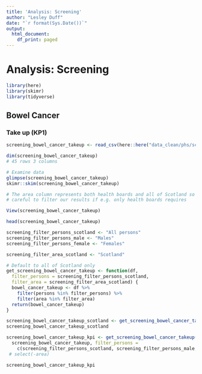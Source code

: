 ```yaml
---
title: 'Analysis: Screening'
author: "Lesley Duff"
date: "`r format(Sys.Date())`"
output:
  html_document:
    df_print: paged
---
```

# Analysis: Screening

```r
library(here)
library(skimr)
library(tidyverse)
```


## Bowel Cancer

### Take up (KP1)
```r
screening_bowel_cancer_takeup <- read_csv(here::here("data_clean/phs/screening/bowel/phs_screening_bowel_uptake.csv"))
```

```r
dim(screening_bowel_cancer_takeup)
# 45 rows 3 columns

# Examine data
glimpse(screening_bowel_cancer_takeup)
skimr::skim(screening_bowel_cancer_takeup)

# The area column represents both health boards and all of Scotland so be
# careful to filter our results if e.g. only health boards requires
```

```r
View(screening_bowel_cancer_takeup)
```

```r
head(screening_bowel_cancer_takeup)
```

```r
screening_filter_persons_scotland <- "All persons"
screening_filter_persons_male <- "Males"
screening_filter_persons_female <- "Females"

screening_filter_area_scotland <- "Scotland"

# Default to all of Scotland only
get_screening_bowel_cancer_takeup <- function(df, 
  filter_persons = screening_filter_persons_scotland,
  filter_area = screening_filter_area_scotland) {
  bowel_cancer_takeup <- df %>%
    filter(persons %in% filter_persons) %>% 
    filter(area %in% filter_area)
  return(bowel_cancer_takeup)
}

screening_bowel_cancer_takeup_scotland <- get_screening_bowel_cancer_takeup(screening_bowel_cancer_takeup)
screening_bowel_cancer_takeup_scotland

screening_bowel_cancer_takeup_kpi <- get_screening_bowel_cancer_takeup(
  screening_bowel_cancer_takeup, filter_persons = 
    c(screening_filter_persons_scotland, screening_filter_persons_male, screening_filter_persons_female)) #%>% 
 # select(-area)

screening_bowel_cancer_takeup_kpi
```
